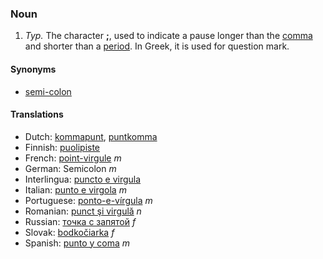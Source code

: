 ===Noun===
# ''Typ.'' The character ''';''', used to indicate a pause longer than the [[comma]] and shorter than a [[period]]. In Greek, it is used for question mark.

====Synonyms====

*[[semi-colon]]

====Translations====
*Dutch: [[kommapunt]], [[puntkomma]]
*Finnish: [[puolipiste]]
*French: [[point-virgule]] ''m''
*German: Semicolon ''m''
*Interlingua: [[puncto e virgula]]
*Italian: [[punto e virgola]] ''m''
*Portuguese: [[ponto-e-vírgula]] ''m''
*Romanian: [[punct şi virgulă]] ''n''
*Russian: [[точка с запятой]] ''f''
*Slovak: [[bodkočiarka]] ''f''
*Spanish: [[punto y coma]] ''m''

{{Punctuation}}